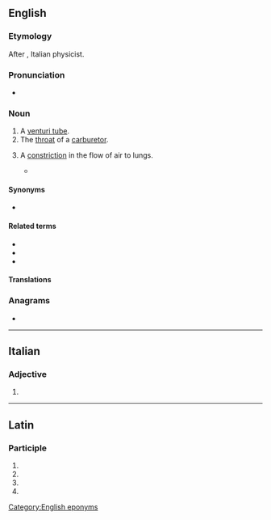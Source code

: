 {{also|Venturi}}
==English==
{{wikipedia}}

===Etymology===
After {{w|Giovanni Battista Venturi}}, Italian physicist.

===Pronunciation===
* {{IPA|en|/vɛnˈtjʊəɹi/}}

===Noun===
{{en-noun|s|venturi}}

# A [[venturi tube]].
# The [[throat]] of a [[carburetor]].
# {{lb|en|rare|pathology}} A [[constriction]] in the flow of air to lungs.
#* {{quote-book|en|year=1973|passage=He’s at the age where mucus is a daily companion, a culture of mucus among the old, mucus in a thousand manifestations, appearing in clots by total surprise on a friend’s tablecloth, rimming his breath-passages at night in hard '''venturi''', enough to darken the outlines of dreams and send him awake, pleading.|author=Thomas Pynchon|title=Gravity's Rainbow}}

====Synonyms====
* {{l|en|venturi tube}}

====Related terms====
* {{l|en|venturi effect}}
* {{l|en|venturi mask}}
* {{l|en|venturi scrubber}}

====Translations====
{{trans-see|venturi tube}}

{{trans-see|throat of a carburetor|throat}}

===Anagrams===
* {{anagrams|en|a=einrtuv|unrivet}}

[[Category:English eponyms]]

----

==Italian==

===Adjective===
{{head|it|adjective form}}

# {{plural of|it|venturo}}

----

==Latin==

===Participle===
{{la-part-form|ventūrī}}

# {{inflection of|la|ventūrus||nom|m|p}}
# {{inflection of|la|ventūrus||gen|m|s}}
# {{inflection of|la|ventūrus||gen|n|s}}
# {{inflection of|la|ventūrus||voc|m|p}}
